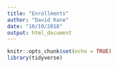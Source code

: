 ```yaml
---
title: "Enrollments"
author: "David Kane"
date: "10/10/2018"
output: html_document
---
```


```r
knitr::opts_chunk$set(echo = TRUE)
library(tidyverse)
```

## 
